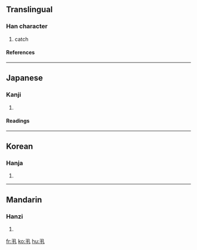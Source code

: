 ==Translingual==
===Han character===
{{Han char|rn=2|rad=丨|as=03|sn=4|four=1751<sub>0</sub>|canj=弓手 (NQ)}}
# catch
====References====
{{Han ref|kx=0079.060|dkj=00074|hdz=10051.070|uh=4E2E|ud=20014|bh=C950|bd=51536}}
----
==Japanese==
===Kanji===
{{ja-kanji|grade=|rs=丨03}}
# {{defn|Japanese}}
====Readings====
{{ja-readings|on=[[けき]] (keki), [[きゃく]] (kyaku)|kun=[[もつ]] (motsu), [[とる]] (toru)}}
----
==Korean==
===Hanja===
{{ko-hanja|hangeul=극|rv=geuk|mr=kŭk}}
# {{defn|Korean}}
----
==Mandarin==
===Hanzi===
{{cmn-hanzi|pin=[[guàn]] ([[guan4]]), [[jǐ]] ([[ji3]])|wg=kuan<sup>4</sup>, chi<sup>3</sup>}}
# {{defn|Mandarin}}

[[fr:丮]]
[[ko:丮]]
[[hu:丮]]